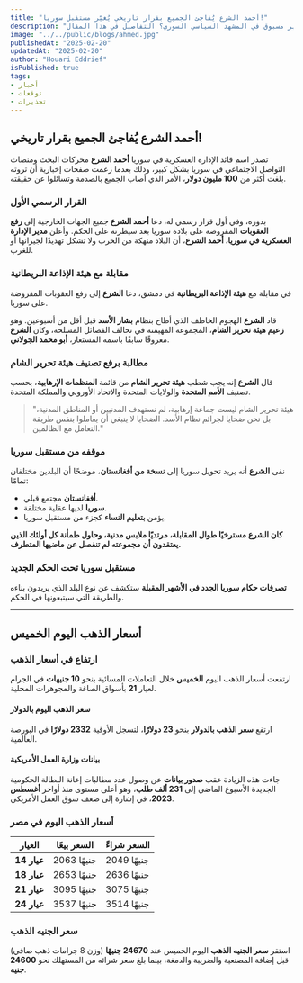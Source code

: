 ```yaml
---
title: "أحمد الشرع يُفاجئ الجميع بقرار تاريخي يُغيّر مستقبل سوريا!"
description: "تصدّر اسم أحمد الشرع محركات البحث بعد إعلان قرار تاريخي يدعو لرفع العقوبات عن سوريا، وذلك بعد سيطرته على الحكم. في مقابلة حصرية، كشف الشرع عن رؤيته لمستقبل البلاد، وأكد أن سوريا ليست تهديدًا لجيرانها. هل يشهد العالم تحولًا غير مسبوق في المشهد السياسي السوري؟ التفاصيل في هذا المقال."
image: "../../public/blogs/ahmed.jpg"
publishedAt: "2025-02-20"
updatedAt: "2025-02-20"
author: "Houari Eddrief" 
isPublished: true
tags: 
- أخبار 
- توقعات 
- تحذيرات   
---
```

 

## أحمد الشرع يُفاجئ الجميع بقرار تاريخي!

تصدر اسم قائد الإدارة العسكرية في سوريا **أحمد الشرع** محركات البحث ومنصات التواصل الاجتماعي في سوريا بشكل كبير، وذلك بعدما زعمت صفحات إخبارية أن ثروته بلغت أكثر من **100 مليون دولار**، الأمر الذي أصاب الجميع بالصدمة وتسائلوا عن حقيقته.

### القرار الرسمي الأول

بدوره، وفي أول قرار رسمي له، دعا **أحمد الشرع** جميع الجهات الخارجية إلى **رفع العقوبات** المفروضة على بلاده سوريا بعد سيطرته على الحكم. وأعلن **مدير الإدارة العسكرية في سوريا، أحمد الشرع**، أن البلاد منهكة من الحرب ولا تشكل تهديدًا لجيرانها أو للغرب.

### مقابلة مع هيئة الإذاعة البريطانية

في مقابلة مع **هيئة الإذاعة البريطانية** في دمشق، دعا **الشرع** إلى رفع العقوبات المفروضة على سوريا.

قاد **الشرع** الهجوم الخاطف الذي أطاح بنظام **بشار الأسد** قبل أقل من أسبوعين. وهو **زعيم هيئة تحرير الشام**، المجموعة المهيمنة في تحالف الفصائل المسلحة، وكان **الشرع** معروفًا سابقًا باسمه المستعار، **أبو محمد الجولاني**.

### مطالبة برفع تصنيف هيئة تحرير الشام

قال **الشرع** إنه يجب شطب **هيئة تحرير الشام** من قائمة **المنظمات الإرهابية**، بحسب تصنيف **الأمم المتحدة** والولايات المتحدة والاتحاد الأوروبي والمملكة المتحدة.

> "هيئة تحرير الشام ليست جماعة إرهابية، لم نستهدف المدنيين أو المناطق المدنية، بل نحن ضحايا لجرائم نظام الأسد. الضحايا لا ينبغي أن يعاملوا بنفس طريقة التعامل مع الظالمين."

### موقفه من مستقبل سوريا

نفى **الشرع** أنه يريد تحويل سوريا إلى **نسخة من أفغانستان**، موضحًا أن البلدين مختلفان تمامًا:

- **أفغانستان** مجتمع قبلي.
- **سوريا** لديها عقلية مختلفة.
- يؤمن **بتعليم النساء** كجزء من مستقبل سوريا.

**كان الشرع مسترخيًا طوال المقابلة، مرتديًا ملابس مدنية، وحاول طمأنة كل أولئك الذين يعتقدون أن مجموعته لم تنفصل عن ماضيها المتطرف.**

### مستقبل سوريا تحت الحكم الجديد

**تصرفات حكام سوريا الجدد في الأشهر المقبلة** ستكشف عن نوع البلد الذي يريدون بناءه والطريقة التي سيتبعونها في الحكم.

---

## أسعار الذهب اليوم الخميس

### ارتفاع في أسعار الذهب

ارتفعت أسعار الذهب اليوم **الخميس** خلال التعاملات المسائية بنحو **10 جنيهات** في الجرام لعيار **21** بأسواق الصاغة والمجوهرات المحلية.

#### سعر الذهب اليوم بالدولار

ارتفع **سعر الذهب بالدولار** بنحو **23 دولارًا**، لتسجل الأوقية **2332 دولارًا** في البورصة العالمية.

#### بيانات وزارة العمل الأمريكية

جاءت هذه الزيادة عقب **صدور بيانات** عن وصول عدد مطالبات إعانة البطالة الحكومية الجديدة الأسبوع الماضي إلى **231 ألف طلب**، وهو أعلى مستوى منذ أواخر **أغسطس 2023**، في إشارة إلى ضعف سوق العمل الأمريكي.

### أسعار الذهب اليوم في مصر

| العيار  | السعر بيعًا  | السعر شراءً |
|---------|------------|------------|
| **عيار 14** | 2063 جنيهًا | 2049 جنيهًا |
| **عيار 18** | 2653 جنيهًا | 2636 جنيهًا |
| **عيار 21** | 3095 جنيهًا | 3075 جنيهًا |
| **عيار 24** | 3537 جنيهًا | 3514 جنيهًا |

### سعر الجنيه الذهب

استقر **سعر الجنيه الذهب** اليوم الخميس عند **24670 جنيهًا** (وزن 8 جرامات ذهب صافي) قبل إضافة المصنعية والضريبة والدمغة، بينما بلغ سعر شرائه من المستهلك نحو **24600 جنيه**.
